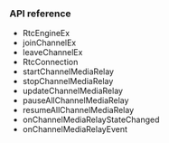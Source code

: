 <PlatformWrapper platform="flutter">


### API reference

* <Link to= "{{global.API_REF_FLUTTER_ROOT}}/class_irtcengineex.html">RtcEngineEx</Link>
* <Link to= "{{global.API_REF_FLUTTER_ROOT}}/class_irtcengineex.html#api_irtcengineex_joinchannelex">joinChannelEx</Link>
* <Link to= "{{global.API_REF_FLUTTER_ROOT}}/class_irtcengineex.html#api_irtcengineex_leavechannelex">leaveChannelEx</Link>
* <Link to= "{{global.API_REF_FLUTTER_ROOT}}/rtc_api_data_type.html#class_rtcconnection">RtcConnection</Link>
* <Link to= "{{{global.API_REF_FLUTTER_ROOT}}/class_irtcengine.html#api_irtcengine_startchannelmediarelay">startChannelMediaRelay</Link>
* <Link to= "{{global.API_REF_FLUTTER_ROOT}}/class_irtcengine.html#api_irtcengine_stopchannelmediarelay">stopChannelMediaRelay</Link>
* <Link to= "{{global.API_REF_FLUTTER_ROOT}}/class_irtcengine.html#api_irtcengine_updatechannelmediarelay">updateChannelMediaRelay</Link>
* <Link to= "{{global.API_REF_FLUTTER_ROOT}}/class_irtcengine.html#api_irtcengine_pauseallchannelmediarelay">pauseAllChannelMediaRelay</Link>
* <Link to= "{{global.API_REF_FLUTTER_ROOT}}/class_irtcengine.html#api_irtcengine_resumeallchannelmediarelay">resumeAllChannelMediaRelay</Link>
* <Link to= "{{global.API_REF_FLUTTER_ROOT}}/class_irtcengineeventhandler.html#callback_irtcengineeventhandler_onchannelmediarelaystatechanged">onChannelMediaRelayStateChanged</Link>
* <Link to= "{{global.API_REF_FLUTTER_ROOT}}/class_irtcengineeventhandler.html#callback_irtcengineeventhandler_onchannelmediarelayevent">onChannelMediaRelayEvent</Link>
</PlatformWrapper>
